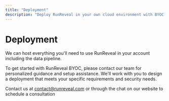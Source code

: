 ```yaml
---
title: "Deployment"
description: "Deploy RunReveal in your own cloud environment with BYOC. Contact our team for personalized guidance and setup assistance for your specific requirements."
---
```


# Deployment

We can host everything you'll need to use RunReveal in your account including the data pipeline.

To get started with RunReveal BYOC, please contact our team for personalized guidance and setup assistance. We'll work with you to design a deployment that meets your specific requirements and security needs.

Contact us at contact@runreveal.com or through the chat on our website to schedule a consultation
